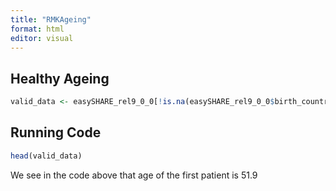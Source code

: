 ```yaml
---
title: "RMKAgeing"
format: html
editor: visual
---
```


## Healthy Ageing

```r
valid_data <- easySHARE_rel9_0_0[!is.na(easySHARE_rel9_0_0$birth_country), ]
```

## Running Code

```r
head(valid_data)
```

We see in the code above that age of the first patient is 51.9
